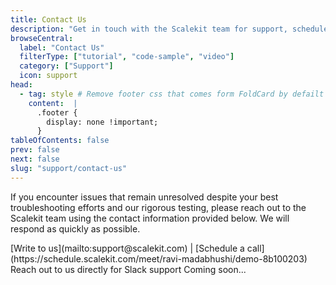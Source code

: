 ```yaml
---
title: Contact Us
description: "Get in touch with the Scalekit team for support, schedule a call, or find answers to frequently asked questions about our services."
browseCentral:
  label: "Contact Us"
  filterType: ["tutorial", "code-sample", "video"]
  category: ["Support"]
  icon: support
head:
  - tag: style # Remove footer css that comes form FoldCard by defailt
    content:  |
      .footer {
        display: none !important;
      }
tableOfContents: false
prev: false
next: false
slug: "support/contact-us"
---
```




If you encounter issues that remain unresolved despite your best troubleshooting efforts and our rigorous testing, please reach out to the Scalekit team using the contact information provided below. We will respond as quickly as possible.

<CardGrid>
  <FoldCard title="Talk to a dev" iconKey="support">
    [Write to us](mailto:support@scalekit.com) | [Schedule a call](https://schedule.scalekit.com/meet/ravi-madabhushi/demo-8b100203)
  </FoldCard>
  <FoldCard title="Slack Connect" iconKey="slack">
    Reach out to us directly for Slack support
  </FoldCard>
  <FoldCard title="Developer Community" iconKey="community">
    Coming soon...
  </FoldCard>
</CardGrid>
